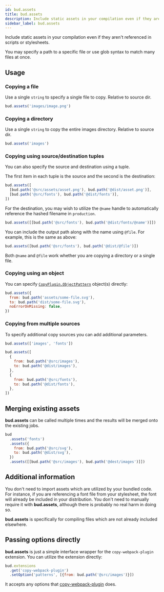 ```yaml
---
id: bud.assets
title: bud.assets
description: Include static assets in your compilation even if they aren't referenced in scripts or stylesheets.
sidebar_label: bud.assets
---
```


Include static assets in your compilation even if they aren't referenced in scripts or stylesheets.

You may specify a path to a specific file or use glob syntax to match many files at once.

## Usage

### Copying a file

Use a single `string` to specify a single file to copy. Relative to source dir.

```js title='bud.config.js'
bud.assets('images/image.png')
```

### Copying a directory

Use a single `string` to copy the entire images directory. Relative to source dir.

```js title='bud.config.js'
bud.assets('images')
```

### Copying using source/destination tuples

You can also specify the source and destination using a tuple.

The first item in each tuple is the source and the second is the destination:

```js title='bud.config.js'
bud.assets([
  [bud.path('@src/assets/asset.png'), bud.path('@dist/asset.png')],
  [bud.path('@src/fonts'), bud.path('@dist/fonts')],
])
```

For the destination, you may wish to utilize the `@name` handle to automatically reference the hashed filename in `production`.

```js title='bud.config.js'
bud.assets([[bud.path('@src/fonts'), bud.path('@dist/fonts/@name')]])
```

You can include the output path along with the name using `@file`. For example, this is the same as above:

```js title='bud.config.js'
bud.assets([bud.path('@src/fonts'), bud.path('@dist/@file')])
```

Both `@name` and `@file` work whether you are copying a directory or a single file.

### Copying using an object

You can specify [`CopyPlugin.ObjectPattern`](https://github.com/webpack-contrib/copy-webpack-plugin#patterns) object(s) directly:

```js title='bud.config.js'
bud.assets({
  from: bud.path('assets/some-file.svg'),
  to: bud.path('dist/some-file.svg'),
  noErrorOnMissing: false,
})
```

### Copying from multiple sources

To specify additional copy sources you can add additional parameters.

```ts title='bud.config.mjs'
bud.assets(['images', 'fonts'])
```

```js title='bud.config.mjs'
bud.assets([
  {
    from: bud.path('@src/images'),
    to: bud.path('@dist/images'),
  },
  {
    from: bud.path('@src/fonts'),
    to: bud.path('@dist/fonts'),
  },
])
```

## Merging existing assets

**bud.assets** can be called multiple times and the results will be merged onto the existing jobs.

```js title='bud.config.mjs'
bud
  .assets('fonts')
  .assets({
    from: bud.path('@src/svg'),
    to: bud.path('@dist/svg'),
  })
  .assets([[bud.path('@src/images'), bud.path('@dest/images')]])
```

## Additional information

You don't need to import assets which are utilized by your bundled code. For instance,
if you are referencing a font file from your stylesheet, the font will already be included
in your distribution. You don't need to manually require it with **bud.assets**, although
there is probably no real harm in doing so.

**bud.assets** is specifically for compiling files which are not already included elsewhere.

## Passing options directly

**bud.assets** is just a simple interface wrapper for the `copy-webpack-plugin` extension. You can utilize the extension directly:

```js title="bud.config.js"
bud.extensions
  .get('copy-webpack-plugin')
  .setOption('patterns', [{from: bud.path('@src/images')}])
```

It accepts any options that [copy-webpack-plugin](https://www.npmjs.com/package/copy-webpack-plugin) does.
